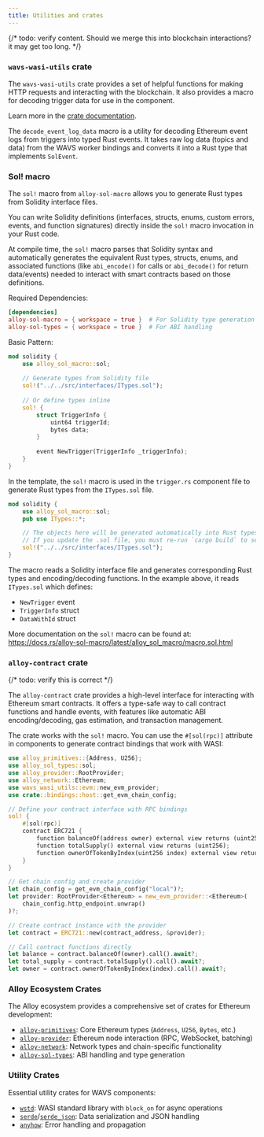 ```yaml
---
title: Utilities and crates
---
```

<!--docsignore
docsignore-->

{/* todo: verify content. Should we merge this into blockchain interactions? it may get too long. */}

### `wavs-wasi-utils` crate

The `wavs-wasi-utils` crate provides a set of helpful functions for making HTTP requests and interacting with the blockchain. It also provides a macro for decoding trigger data for use in the component.

Learn more in the [crate documentation](https://docs.rs/wavs-wasi-utils/latest/wavs_wasi_utils/index.html).

The `decode_event_log_data` macro is a utility for decoding Ethereum event logs from triggers into typed Rust events. It takes raw log data (topics and data) from the WAVS worker bindings and converts it into a Rust type that implements `SolEvent`.

### Sol! macro

The `sol!` macro from `alloy-sol-macro` allows you to generate Rust types from Solidity interface files.

You can write Solidity definitions (interfaces, structs, enums, custom errors, events, and function signatures) directly inside the `sol!` macro invocation in your Rust code.

At compile time, the `sol!` macro parses that Solidity syntax and automatically generates the equivalent Rust types, structs, enums, and associated functions (like `abi_encode()` for calls or `abi_decode()` for return data/events) needed to interact with smart contracts based on those definitions.

Required Dependencies:

```toml
[dependencies]
alloy-sol-macro = { workspace = true }  # For Solidity type generation
alloy-sol-types = { workspace = true }  # For ABI handling
```

Basic Pattern:

```rust
mod solidity {
    use alloy_sol_macro::sol;
    
    // Generate types from Solidity file
    sol!("../../src/interfaces/ITypes.sol");
    
    // Or define types inline
    sol! {
        struct TriggerInfo {
            uint64 triggerId;
            bytes data;
        }
        
        event NewTrigger(TriggerInfo _triggerInfo);
    }
}
```

In the template, the `sol!` macro is used in the `trigger.rs` component file to generate Rust types from the `ITypes.sol` file.

```rust trigger.rs
mod solidity {
    use alloy_sol_macro::sol;
    pub use ITypes::*;

    // The objects here will be generated automatically into Rust types.
    // If you update the .sol file, you must re-run `cargo build` to see the changes.
    sol!("../../src/interfaces/ITypes.sol");
}
```

The macro reads a Solidity interface file and generates corresponding Rust types and encoding/decoding functions. In the example above, it reads `ITypes.sol` which defines:
- `NewTrigger` event
- `TriggerInfo` struct
- `DataWithId` struct

More documentation on the `sol!` macro can be found at: https://docs.rs/alloy-sol-macro/latest/alloy_sol_macro/macro.sol.html


### `alloy-contract` crate

{/* todo: verify this is correct */}

The `alloy-contract` crate provides a high-level interface for interacting with Ethereum smart contracts. It offers a type-safe way to call contract functions and handle events, with features like automatic ABI encoding/decoding, gas estimation, and transaction management.

The crate works with the `sol!` macro. You can use the `#[sol(rpc)]` attribute in components to generate contract bindings that work with WASI:

```rust
use alloy_primitives::{Address, U256};
use alloy_sol_types::sol;
use alloy_provider::RootProvider;
use alloy_network::Ethereum;
use wavs_wasi_utils::evm::new_evm_provider;
use crate::bindings::host::get_evm_chain_config;

// Define your contract interface with RPC bindings
sol! {
    #[sol(rpc)]
    contract ERC721 {
        function balanceOf(address owner) external view returns (uint256);
        function totalSupply() external view returns (uint256);
        function ownerOfTokenByIndex(uint256 index) external view returns (address);
    }
}

// Get chain config and create provider
let chain_config = get_evm_chain_config("local")?;
let provider: RootProvider<Ethereum> = new_evm_provider::<Ethereum>(
    chain_config.http_endpoint.unwrap()
)?;

// Create contract instance with the provider
let contract = ERC721::new(contract_address, &provider);

// Call contract functions directly
let balance = contract.balanceOf(owner).call().await?;
let total_supply = contract.totalSupply().call().await?;
let owner = contract.ownerOfTokenByIndex(index).call().await?;
```

### Alloy Ecosystem Crates

The Alloy ecosystem provides a comprehensive set of crates for Ethereum development:

- [`alloy-primitives`](https://docs.rs/alloy-primitives/latest/alloy_primitives/): Core Ethereum types (`Address`, `U256`, `Bytes`, etc.)
- [`alloy-provider`](https://docs.rs/alloy-provider/latest/alloy_provider/): Ethereum node interaction (RPC, WebSocket, batching)
- [`alloy-network`](https://docs.rs/alloy-network/latest/alloy_network/): Network types and chain-specific functionality
- [`alloy-sol-types`](https://docs.rs/alloy-sol-types/latest/alloy_sol_types/): ABI handling and type generation

### Utility Crates

Essential utility crates for WAVS components:

- [`wstd`](https://docs.rs/wstd/latest/wstd/): WASI standard library with `block_on` for async operations
- [`serde`](https://docs.rs/serde/latest/serde/)/[`serde_json`](https://docs.rs/serde_json/latest/serde_json/): Data serialization and JSON handling
- [`anyhow`](https://docs.rs/anyhow/latest/anyhow/): Error handling and propagation


